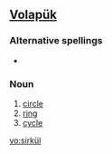 ==[[Volapük]]==

===Alternative spellings===
* {{l|vo|sirkuyl}}

===Noun===
{{infl|vo|noun}}

# [[circle]] 
# [[ring]]
# [[cycle]]

[[vo:sirkül]]